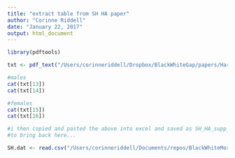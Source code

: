 ```yaml
---
title: "extract table from SH HA paper"
author: "Corinne Riddell"
date: "January 22, 2017"
output: html_document
---
```


```r

library(pdftools)

txt <- pdf_text("/Users/corinneriddell/Dropbox/BlackWhiteGap/papers/Harper-Health Affairs-2014.pdf")

#males
cat(txt[13])
cat(txt[14])

#females
cat(txt[15])
cat(txt[16])

#i then copied and pasted the above into excel and saved as SH_HA_supp_app_data.csv
#to bring back here...

SH.dat <- read.csv("/Users/corinneriddell/Documents/repos/BlackWhiteMortalityGap/Data/SH_HA_supp_app_data.csv", header = T)
```

